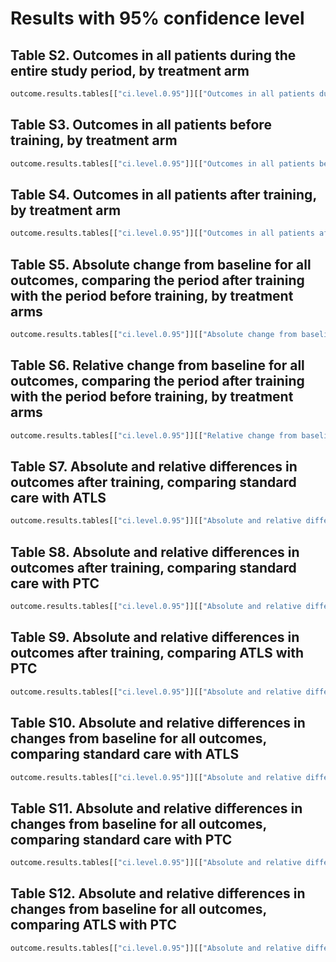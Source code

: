 \pagebreak

# Results with 95% confidence level

## Table S2. Outcomes in all patients during the entire study period, by treatment arm

```r

outcome.results.tables[["ci.level.0.95"]][["Outcomes in all patients during the entire study period, by treatment arm"]]

```

\pagebreak



## Table S3. Outcomes in all patients before training, by treatment arm

```r

outcome.results.tables[["ci.level.0.95"]][["Outcomes in all patients before training, by treatment arm"]]

```

\pagebreak



## Table S4. Outcomes in all patients after training, by treatment arm

```r

outcome.results.tables[["ci.level.0.95"]][["Outcomes in all patients after training, by treatment arm"]]

```

\pagebreak



## Table S5. Absolute change from baseline for all outcomes, comparing the period after training with the period before training, by treatment arms

```r

outcome.results.tables[["ci.level.0.95"]][["Absolute change from baseline for all outcomes, comparing the period after training with the period before training, by treatment arms"]]

```

\pagebreak



## Table S6. Relative change from baseline for all outcomes, comparing the period after training with the period before training, by treatment arms

```r

outcome.results.tables[["ci.level.0.95"]][["Relative change from baseline for all outcomes, comparing the period after training with the period before training, by treatment arms"]]

```

\pagebreak



## Table S7. Absolute and relative differences in outcomes after training, comparing standard care with ATLS

```r

outcome.results.tables[["ci.level.0.95"]][["Absolute and relative differences in outcomes after training, comparing standard care with ATLS"]]

```

\pagebreak



## Table S8. Absolute and relative differences in outcomes after training, comparing standard care with PTC

```r

outcome.results.tables[["ci.level.0.95"]][["Absolute and relative differences in outcomes after training, comparing standard care with PTC"]]

```

\pagebreak



## Table S9. Absolute and relative differences in outcomes after training, comparing ATLS with PTC

```r

outcome.results.tables[["ci.level.0.95"]][["Absolute and relative differences in outcomes after training, comparing ATLS with PTC"]]

```

\pagebreak



## Table S10. Absolute and relative differences in changes from baseline for all outcomes, comparing standard care with ATLS

```r

outcome.results.tables[["ci.level.0.95"]][["Absolute and relative differences in changes from baseline for all outcomes, comparing standard care with ATLS"]]

```

\pagebreak



## Table S11. Absolute and relative differences in changes from baseline for all outcomes, comparing standard care with PTC

```r

outcome.results.tables[["ci.level.0.95"]][["Absolute and relative differences in changes from baseline for all outcomes, comparing standard care with PTC"]]

```

\pagebreak



## Table S12. Absolute and relative differences in changes from baseline for all outcomes, comparing ATLS with PTC

```r

outcome.results.tables[["ci.level.0.95"]][["Absolute and relative differences in changes from baseline for all outcomes, comparing ATLS with PTC"]]

```

\pagebreak


